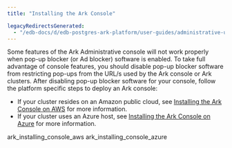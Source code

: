 ```yaml
---
title: "Installing the Ark Console"

legacyRedirectsGenerated:
  - "/edb-docs/d/edb-postgres-ark-platform/user-guides/administrative-users-guide/3.5/ark_installing_console.html"
---
```


<div id="ark_installing_console" class="registered_link"></div>

Some features of the Ark Administrative console will not work properly when pop-up blocker (or Ad blocker) software is enabled. To take full advantage of console features, you should disable pop-up blocker software from restricting pop-ups from the URL/s used by the Ark console or Ark clusters. After disabling pop-up blocker software for your console, follow the platform specific steps to deploy an Ark console:

-   If your cluster resides on an Amazon public cloud, see [Installing the Ark Console on AWS](01_ark_installing_console_aws/#ark_installing_console_aws) for more information.
-   If your cluster uses an Azure host, see [Installing the Ark Console on Azure](02_ark_installing_console_azure/#ark_installing_console_azure) for more information.

<div class="toctree" data-maxdepth="3">

ark_installing_console_aws ark_installing_console_azure

</div>
